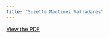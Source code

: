 ```yaml
---
title: "Suzette Martinez Valladares"
---
```


[View the PDF](../files/pdfs/role_profiles/district_23profile.pdf)